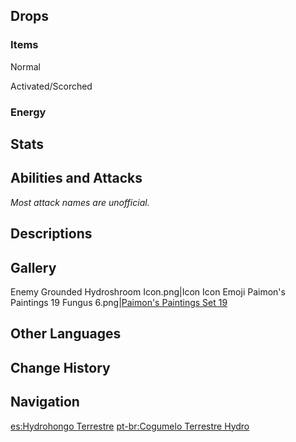 {{Enemy Infobox
|title    = Shroom Sentinel;Spore Shepherd;The Shroom Surpassing
|image    = Enemy Grounded Hydroshroom.png
|dmgtype  = Physical
|dmgtype2 = Hydro
|weakpoint = yes
|family   = Mystical Beasts
|group    = Fungi
|type     = Common Enemies
}}
{{Enemy Intro}}

==Drops==
===Items===
;Normal
{{Drops Table|type=Fungi (Large)}}

;Activated/Scorched
{{Drops Table|type=Fungi (Large, Activated)|notice=0}}

===Energy===
{{Energy Drops
|type  = Hydro
|hp1   = 60
|p1    = 1
|hp2   = 0
|p2    = 1
}}

==Stats==
{{Enemy Stats
|dendro_res  = 30%
|hydro_res   = 30%

|hp_ratio     = 2
|hp_type      = 2
|atk_ratio    = 3
|atk_type     = 2
}}

==Abilities and Attacks==
''Most attack names are unofficial.''
{{Enemy Attacks
|enemy = 0

|name_1      = State Shift
|desc_1      = When hit by {{Electro}} or {{Pyro}} attacks, the Grounded Hydroshroom will enter an Activated or Scorched state respectively, gaining enhanced attacks. A Grounded Hydroshroom can only undergo state shift once.
* If the Grounded Hydroshroom is defeated while Activated or Scorched, it may drop {{Item|Inactivated Fungal Nucleus}}, {{Item|Dormant Fungal Nucleus}}, and {{Item|Robust Fungal Nucleus}}, while the drop rates for {{Item|Fungal Spores}}, {{Item|Luminescent Pollen}}, and {{Item|Crystalline Cyst Dust}} will greatly reduce.

|name_2      = Kick
|desc_2      = Kicks the player, dealing '''70% ATK''' as {{Color|Physical DMG}}.
* '''Scorched:''' Speed reduced, DMG increased to '''85% ATK'''.
{{Preview
|size     = 240px
|file1    = Grounded Hydroshroom Kick
|caption1 = Normal
|file2    = Grounded Hydroshroom Kick 3
|caption2 = Scorched
}}

|name_3      = Bubble Launch
|desc_3      = Conjures a large bubble before launching it at the player, dealing '''85% ATK''' as {{Color|Hydro DMG}}. Chained hits will deal reduced DMG, as limited by the [[Damage Sequence]].
* '''Scorched:''' Speed reduced, DMG increased to '''100% ATK''', knockback increased
{{Preview
|size     = 240px
|file1    = Grounded Hydroshroom Bubble Launch
|caption1 = Normal
|file2    = Grounded Hydroshroom Bubble Launch 3
|caption2 = Scorched
}}

|name_4      = Double Shot
|desc_4      = Shoots 2 homing projectiles at the player, each dealing '''70% ATK''' as {{Color|Hydro DMG}}.
* '''Activated:''' Shoots up to 6 projectiles in quick succession.
* '''Scorched:''' Speed reduced, DMG increased to '''85% ATK''', chained hits will no longer deal reduced DMG, projectiles lose their homing properties.
{{Preview
|size     = 240px
|file1    = Grounded Hydroshroom Double Shot
|caption1 = Normal
|file2    = Grounded Hydroshroom Double Shot 2
|caption2 = Activated
|file3    = Grounded Hydroshroom Double Shot 3
|caption3 = Scorched
}}
}}

==Descriptions==
{{Description|A mimetic life form made out of spores that has extreme adaptability.<br />This creature may look like a bird, but it cannot fly. Due to the influence of Hydro energies, it is astoundingly agile compared to others of its kind. Some research has inferred that this creature is in fact an aggregation of countless tiny spores rather than a single entity.<br />This creature has a position of command amongst colonies of Fungi and exhibits heightened intelligence to match.|[[Archive]]}}

==Gallery==
<gallery>
Enemy Grounded Hydroshroom Icon.png|Icon
Icon Emoji Paimon's Paintings 19 Fungus 6.png|[[HoYoLAB/Paimon's Paintings#Set 19|Paimon's Paintings Set 19]]
</gallery>

==Other Languages==
{{Other Languages
|en      = Grounded Hydroshroom
|zhs     = 陆行水本真蕈
|zhs_rm  = Lùxíng Shuǐběn Zhēnxùn
|zht     = 陸行水本真蕈
|zht_rm  = Lùxíng Shuǐběn Zhēnxùn
|zh_tl   = 
|ja      = トコトコ水マッシュロン
|ja_rm   = Tokotoko Mizu Masshuron{{Assumed}}
|ja_tl   = Trotting Water Mushroom
|ko      = 뚜벅 물 버섯
|ko_rm   = Ttubeok Mul Beoseot
|ko_tl   = Strut Water Mushroom
|es      = Hydrohongo Terrestre
|es_tl   = Terrestrial Hydroshroom
|fr      = Champihydro terré
|fr_tl   = Grounded Mushydro
|ru      = Земляной Гидро моровик
|ru_tl   = Earth Hydro Pest
|th      = Grounded Hydroshroom
|vi      = Nấm Quỷ Đi Bộ - Thủy
|vi_tl   = Walking Demon Fungus - {{Lex|Hydro|vi}}
|de      = Laufender Hydro-Pilz
|de_tl   = Running Hydro Mushroom
|id      = Grounded Hydroshroom
|pt      = Cogumelo Terrestre Hydro
|pt_tl   = Terrestrial Hydro Mushroom
|tr      = Ayaklı Su Mantarı
|tr_tl   = 
|it      = Hydrofungo radicato
|it_tl   = 
}}

==Change History==
{{Change History|3.0}}

==Navigation==
{{Enemy Navbox|Common}}

[[es:Hydrohongo Terrestre]]
[[pt-br:Cogumelo Terrestre Hydro]]
